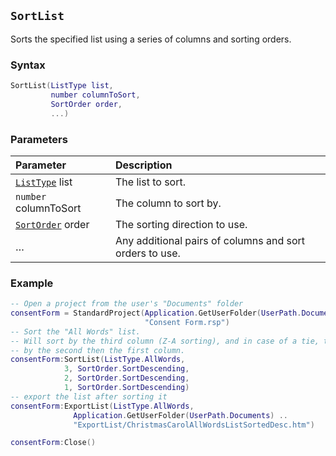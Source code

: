 ::: {.minipage data-latex="{\textwidth}"}
## `SortList` {#standard-sortlist}

Sorts\index{lists!sorting} the specified list using a series of columns and sorting orders.

### Syntax {-}

``` .lua
SortList(ListType list,
         number columnToSort,
         SortOrder order,
         ...) 
```

### Parameters {-}

**Parameter** | **Description**
| :-- | :-- |
| [`ListType`](#listtype) list | The list to sort. |
| `number` columnToSort | The column to sort by. |
| [`SortOrder`](#sortorder) order | The sorting direction to use. |
| ... | Any additional pairs of columns and sort orders to use. |

### Example\index{examples!sorting lists} {-}

``` .lua
-- Open a project from the user's "Documents" folder
consentForm = StandardProject(Application.GetUserFolder(UserPath.Documents) ..
                              "Consent Form.rsp")
-- Sort the "All Words" list.
-- Will sort by the third column (Z-A sorting), and in case of a tie, then sort
-- by the second then the first column.
consentForm:SortList(ListType.AllWords,
            3, SortOrder.SortDescending,
            2, SortOrder.SortDescending,
            1, SortOrder.SortDescending)
-- export the list after sorting it
consentForm:ExportList(ListType.AllWords,
              Application.GetUserFolder(UserPath.Documents) ..
              "ExportList/ChristmasCarolAllWordsListSortedDesc.htm")

consentForm:Close()
```
:::
